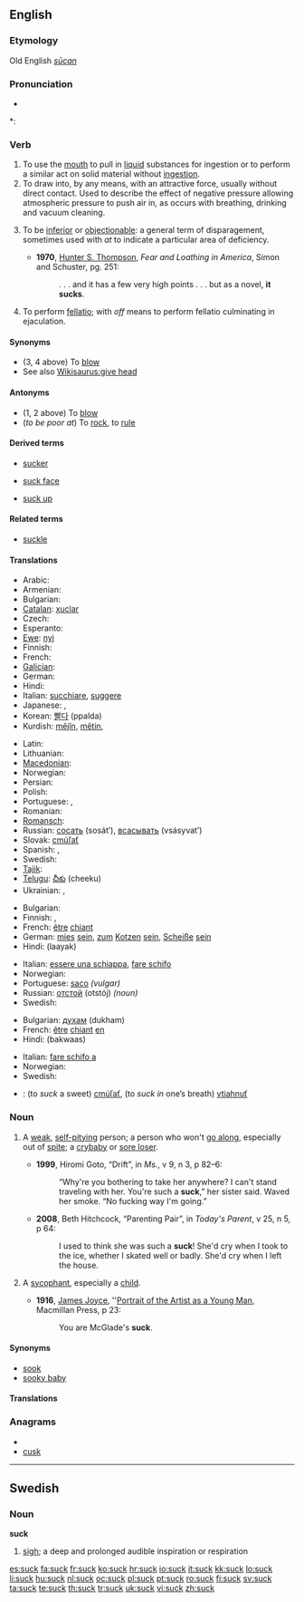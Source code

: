 ==English==

===Etymology===
Old English ''[[sūcan]]''

===Pronunciation===
* {{audio|en-us-suck.ogg|Audio (US)}}

*: {{rhymes|ʌk}}

===Verb===
{{en-verb}}

# To use the [[mouth]] to pull in [[liquid]] substances for ingestion or to perform a similar act on solid material without [[ingestion]].
# To draw into, by any means, with an attractive force, usually without direct contact. Used to describe the effect of  negative pressure allowing atmospheric pressure to push air in, as occurs with breathing, drinking and vacuum cleaning.
# {{colloquial}} To be [[inferior]] or [[objectionable]]: a general term of disparagement, sometimes used with ''at'' to indicate a particular area of deficiency.
#* '''1970''', [[w:Hunter S. Thompson|Hunter S. Thompson]], ''Fear and Loathing in America'', Simon and Schuster, pg. 251:
#*: . . . and it has a few very high points . . . but as a novel, '''it sucks'''.
# To perform [[fellatio]]; with ''off'' means to perform fellatio culminating in ejaculation.

====Synonyms====
* (3, 4 above) To [[blow]]
* See also [[Wikisaurus:give head]]

====Antonyms====
* (1, 2 above) To [[blow]]
* (''to be poor at'') To [[rock]], to [[rule]]

====Derived terms====
{{rel-top3|Terms derived from ''suck'' (verb)}}
* [[sucker]]
{{rel-mid3}}
* [[suck face]]
{{rel-mid3}}
* [[suck up]]
{{rel-bottom}}

====Related terms====
* [[suckle]]

====Translations====
{{trans-top|to use the mouth to pull in liquid substances for ingestion or to perform a similar act on solid material without ingestion}}
* Arabic: {{t+|ar|مص}}
* Armenian: {{t-|hy|ծծել|tr=ççel}}
* Bulgarian: {{t+|bg|смуча|tr=smuča}}
* [[Catalan]]: [[xuclar]]
* Czech: {{t-|cs|sát}}
* Esperanto: {{t|eo|suĉi |xs=Esperanto}}
* [[Ewe]]: [[nyi]]
* Finnish: {{t+|fi|imeä}}
* French: {{t+|fr|sucer}}
* [[Galician]]: {{t-|gl|chupar|xs=Galician}}
* German: {{t+|de|saugen}}
* Hindi: {{t-|hi|चूसना|tr=cūsnā|xs=Hindi}}
* Italian: [[succhiare]], [[suggere]]
* Japanese: {{t|ja|吸う|tr=すう, suu}},  {{t|ja|しゃぶる|tr=shaburu}}
* Korean: [[빨다]] (ppalda)
* Kurdish: [[mêjîn]], [[mêtin]], {{ku-Arab|[[مژین]]}}
{{trans-mid}}
* Latin: {{t+|la|sugo}}
* Lithuanian: {{t-|lt|čiulpti|alt=čiul̃pti|xs=Lithuanian}}
* [[Macedonian]]: {{t-|mk|цица|tr=cíca}}
* Norwegian: {{t-|no|suge}}
* Persian: {{t+|fa|مکیدن|tr=makidan|xs=Persian}}
* Polish: {{t+|pl|ssać}}
* Portuguese: {{t-|pt|chupar}}, {{t+|pt|sugar}}
* Romanian: {{t+|ro|suge}}
* [[Romansch]]: {{t|rm|tschitschar|xs=Romansch}}
* Russian: [[сосать]] (sosát’), [[всасывать]] (vsásyvat’)
* Slovak: [[cmúľať]]
* Spanish: {{t+|es|chupar}},  {{t|es|sorber}}
* Swedish: {{t+|sv|suga}}
* [[Tajik]]: {{t-|tg|макидан|tr=makidan|sc=Cyrl|xs=Tajik}}
* [[Telugu]]: [[చీకు]] (cheeku)
* Ukrainian: {{t-|uk|смоктати|tr=smoktáty|xs=Ukrainian}}, {{t-|uk|ссати|tr=ssáty|xs=Ukrainian}}
{{trans-bottom}}

{{trans-top|colloquial: term of general disparagement}}
* Bulgarian: {{t+|bg|духам|tr=dukham}}
* Finnish: {{t+|fi|imeä}}, {{t+|fi|haista}}
* French: [[être]] [[chiant]]
* German: [[mies]] [[sein]], [[zum]] [[kotzen|Kotzen]] [[sein]], [[Scheiße]] [[sein]]
* Hindi: (laayak)
{{trans-mid}}
* Italian: [[essere una schiappa]], [[fare schifo]]
* Norwegian: {{t-|no|suge}}
* Portuguese: [[saco]] ''(vulgar)''
* Russian: [[отстой]] (otstój) ''(noun)''
* Swedish: {{t+|sv|suga}}
{{trans-bottom}}

{{trans-top|colloquial: with at, indicates a particular area of deficiency}}
* Bulgarian: [[духам]] (dukham)
* French: [[être]] [[chiant]] [[en]]
* Hindi: (bakwaas)
{{trans-mid}}
* Italian: [[fare schifo a]]
* Norwegian: {{t-|no|suge}}
* Swedish: {{t+|sv|suga}}
{{trans-bottom}}

{{checktrans-top}}
* {{ttbc|Slovak}}: (to ''suck'' a sweet) [[cmúľať]], (to ''suck in'' one’s breath) [[vtiahnuť]]
{{trans-bottom}}

===Noun===
{{en-noun}}

# {{Canadian}} A [[weak]], [[self-pitying]] person; a person who won't [[go along]], especially out of [[spite]]; a [[crybaby]] or [[sore loser]].
#* '''1999''', Hiromi Goto, “Drift”, in ''Ms.'', v 9, n 3, p 82–6:
#*: “Why're you bothering to take her anywhere? I can't stand traveling with her. You're such a '''suck''',” her sister said.  Waved her smoke.  “No fucking way I'm going.”
#* '''2008''', Beth Hitchcock, “Parenting Pair”, in ''Today's Parent'', v 25, n 5, p 64:
#*: I used to think she was such a '''suck'''! She'd cry when I took to the ice, whether I skated well or badly.  She'd cry when I left the house.
# {{chiefly|Canadian}} A [[sycophant]], especially a [[child]].
#* '''1916''', [[w:James Joyce|James Joyce]], ''[[w:Portrait of the Artist as a Young Man|Portrait of the Artist as a Young Man]], Macmillan Press, p 23:
#*: You are McGlade's '''suck'''.

====Synonyms====
* [[sook]]
* [[sooky baby]]

====Translations====
{{trans-see|sycophant}}

===Anagrams===
* {{alphagram|cksu}}
* [[cusk#English|cusk]]

----

==Swedish==

===Noun===
{{sv-noun-reg-ar}}
'''suck''' {{c}}

# [[sigh]]; a deep and prolonged audible inspiration or respiration

[[es:suck]]
[[fa:suck]]
[[fr:suck]]
[[ko:suck]]
[[hr:suck]]
[[io:suck]]
[[it:suck]]
[[kk:suck]]
[[lo:suck]]
[[li:suck]]
[[hu:suck]]
[[nl:suck]]
[[oc:suck]]
[[pl:suck]]
[[pt:suck]]
[[ro:suck]]
[[fi:suck]]
[[sv:suck]]
[[ta:suck]]
[[te:suck]]
[[th:suck]]
[[tr:suck]]
[[uk:suck]]
[[vi:suck]]
[[zh:suck]]